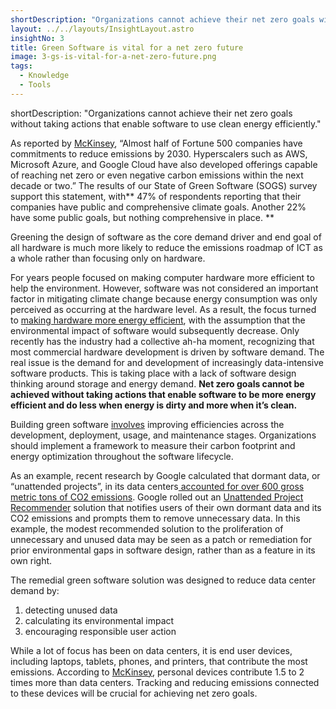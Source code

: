 ```yaml
---
shortDescription: "Organizations cannot achieve their net zero goals without taking actions that enable software to use clean energy efficiently."
layout: ../../layouts/InsightLayout.astro
insightNo: 3
title: Green Software is vital for a net zero future
image: 3-gs-is-vital-for-a-net-zero-future.png
tags:
  - Knowledge
  - Tools
---
```

shortDescription: "Organizations cannot achieve their net zero goals without taking actions that enable software to use clean energy efficiently."

As reported by [McKinsey](https://www.mckinsey.com/capabilities/mckinsey-digital/our-insights/tech-forward/making-software-and-data-architectures-more-sustainable), “Almost half of Fortune 500 companies have commitments to reduce emissions by 2030. Hyperscalers such as AWS, Microsoft Azure, and Google Cloud have also developed offerings capable of reaching net zero or even negative carbon emissions within the next decade or two.” The results of our State of Green Software (SOGS) survey support this statement, with** 47% of respondents reporting that their companies have public and comprehensive climate goals. Another 22% have some public goals, but nothing comprehensive in place. **

Greening the design of software as the core demand driver and end goal of all hardware is much more likely to reduce the emissions roadmap of ICT as a whole rather than focusing only on hardware.

For years people focused on making computer hardware more efficient to help the environment. However, software was not considered an important factor in mitigating climate change because energy consumption was only perceived as occurring at the hardware level. As a result, the focus turned to [making hardware more energy efficient](https://ieeexplore.ieee.org/document/8988834), with the assumption that the environmental impact of software would subsequently decrease. Only recently has the industry had a collective ah-ha moment, recognizing that most commercial hardware development is driven by software demand. The real issue is the demand for and development of increasingly data-intensive software products. This is taking place with a lack of software design thinking around storage and energy demand. **Net zero goals cannot be achieved without taking actions that enable software to be more energy efficient and do less when energy is dirty and more when it’s clean.**

Building green software [involves](https://www.tcs.com/what-we-do/research/white-paper/greening-software-net-zero-emissions-sustainability) improving efficiencies across the development, deployment, usage, and maintenance stages. Organizations should implement a framework to measure their carbon footprint and energy optimization throughout the software lifecycle.

As an example, recent research by Google calculated that dormant data, or “unattended projects”, in its data centers[ accounted for over 600 gross metric tons of CO2 emissions](https://cloud.google.com/blog/topics/sustainability/new-tools-to-measure-and-reduce-your-environmental-impact?utm_medium=podcast&utm_source=bcast&utm_campaign=environment-variables). Google rolled out an [Unattended Project Recommender](https://cloud.google.com/blog/products/identity-security/google-cloud-launches-unattended-project-recommender) solution that notifies users of their own dormant data and its CO2 emissions and prompts them to remove unnecessary data. In this example, the modest recommended solution to the proliferation of unnecessary and unused data may be seen as a patch or remediation for prior environmental gaps in software design, rather than as a feature in its own right.

The remedial green software solution was designed to reduce data center demand by:

1. detecting unused data
2. calculating its environmental impact
3. encouraging responsible user action

While a lot of focus has been on data centers, it is end user devices, including laptops, tablets, phones, and printers, that contribute the most emissions. According to [McKinsey](https://www.mckinsey.com/capabilities/mckinsey-digital/our-insights/the-green-it-revolution-a-blueprint-for-cios-to-combat-climate-change), personal devices contribute 1.5 to 2 times more than data centers. Tracking and reducing emissions connected to these devices will be crucial for achieving net zero goals.
